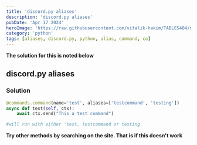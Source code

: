 ---
title: 'discord.py aliases'
description: 'discord.py aliases'
pubDate: 'Apr 17 2024'
heroImage: 'https://raw.githubusercontent.com/vitalik-hakim/TABLES404/main/error_b/python.jpg'
category: 'python'
tags: [aliases, discord.py, python, alias, command, co]
---

**The solution for this is noted below**

## discord.py aliases

### Solution

```python
@commands.command(name='test', aliases=['testcommand', 'testing'])
async def test(self, ctx):
    await ctx.send("This a test command")

#will run with either 'test, testcommand or testing
```
**Try other methods by searching on the site. That is if this doesn't work**
